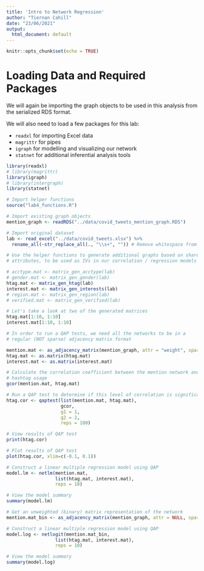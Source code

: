 ```yaml
---
title: 'Intro to Network Regression'
author: "Tiernan Cahill"
date: "23/06/2021"
output:
  html_document: default
---
```


```r
knitr::opts_chunk$set(echo = TRUE)
```

# Loading Data and Required Packages
We will again be importing the graph objects to be used in this analysis from the serialized RDS format.

We will also need to load a few packages for this lab:

  - `readxl` for importing Excel data
  - `magrittr` for pipes
  - `igraph` for modelling and visualizing our network
  - `statnet` for additional inferential analysis tools

```r
library(readxl)
# library(magrittr)
library(igraph)
# library(intergraph)
library(statnet)

# Import helper functions
source("lab4_functions.R")
```

```r
# Import existing graph objects
mention_graph <- readRDS("../data/covid_tweets_mention_graph.RDS")

# Import original dataset
lab <- read_excel("../data/covid_tweets.xlsx") %>% 
  rename_all(~str_replace_all(., "\\s+", "")) # Remove whitespace from variable names
```

```r
# Use the helper functions to generate additional graphs based on shared
# attributes, to be used as IVs in our correlation / regression models

# acctype.mat <- matrix_gen_acctype(lab)
# gender.mat <- matrix_gen_gender(lab)
htag.mat <- matrix_gen_htag(lab)
interest.mat <- matrix_gen_interests(lab)
# region.mat <- matrix_gen_region(lab)
# verified.mat <- matrix_gen_verified(lab)

# Let's take a look at two of the generated matrices
htag.mat[1:10, 1:10]
interest.mat[1:10, 1:10]

# In order to run a QAP tests, we need all the networks to be in a 
# regular (NOT sparse) adjacency matrix format

mention.mat <- as_adjacency_matrix(mention_graph, attr = "weight", sparse = F)
htag.mat <- as.matrix(htag.mat)
interest.mat <- as.matrix(interest.mat)
```

```r
# Calculate the correlation coefficient between the mention network and shared
# hashtag usage
gcor(mention.mat, htag.mat)

# Run a QAP test to determine if this level of correlation is significant
htag.cor <- qaptest(list(mention.mat, htag.mat),
                    gcor,
                    g1 = 1,
                    g2 = 2,
                    reps = 100)

# View results of QAP test
print(htag.cor)

# Plot results of QAP test
plot(htag.cor, xlim=c(-0.1, 0.1))
```

```r
# Construct a linear multiple regression model using QAP
model.lm <- netlm(mention.mat,
                  list(htag.mat, interest.mat),
                  reps = 10)

# View the model summary
summary(model.lm)
```

```r
# Get an unweighted (binary) matrix representation of the network
mention.mat_bin <- as_adjacency_matrix(mention_graph, attr = NULL, sparse = F)

# Construct a linear multiple regression model using QAP
model.log <- netlogit(mention.mat_bin,
                  list(htag.mat, interest.mat),
                  reps = 10)

# View the model summary
summary(model.log)
```
